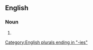 ==English==

===Noun===
{{head|en|noun form}}

# {{plural of|medfly|lang=en}}

[[Category:English plurals ending in "-ies"]]